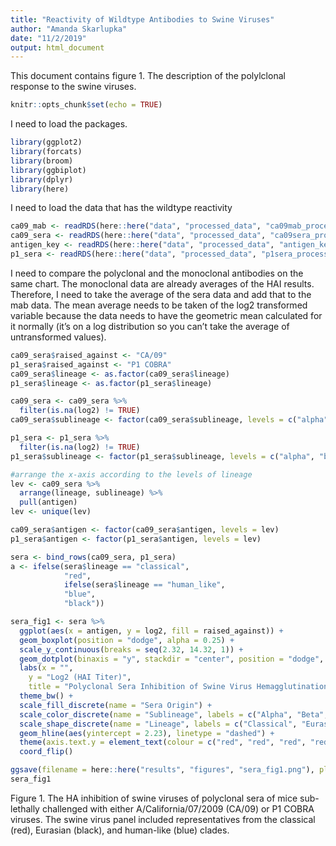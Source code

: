 ```yaml
---
title: "Reactivity of Wildtype Antibodies to Swine Viruses"
author: "Amanda Skarlupka"
date: "11/2/2019"
output: html_document
---
```

This document contains figure 1. The description of the polylclonal response to the swine viruses. 


```r
knitr::opts_chunk$set(echo = TRUE)
```

I need to load the packages.

```r
library(ggplot2)
library(forcats)
library(broom)
library(ggbiplot)
library(dplyr)
library(here)
```

I need to load the data that has the wildtype reactivity

```r
ca09_mab <- readRDS(here::here("data", "processed_data", "ca09mab_processed_data.rds"))
ca09_sera <- readRDS(here::here("data", "processed_data", "ca09sera_processed_data.rds"))
antigen_key <- readRDS(here::here("data", "processed_data", "antigen_key.rds"))
p1_sera <- readRDS(here::here("data", "processed_data", "p1sera_processed_data.rds"))
```

 I need to compare the polyclonal and the monoclonal antibodies on the same chart. The monoclonal data are already averages of the HAI results. Therefore, I need to take the average of the sera data and add that to the mab data. The mean average needs to be taken of the log2 transformed variable because the data needs to have the geometric mean calculated for it normally (it's on a log distribution so you can't take the average of untransformed values). 
 
```r
ca09_sera$raised_against <- "CA/09"
p1_sera$raised_against <- "P1 COBRA"
ca09_sera$lineage <- as.factor(ca09_sera$lineage)
p1_sera$lineage <- as.factor(p1_sera$lineage)

ca09_sera <- ca09_sera %>%
  filter(is.na(log2) != TRUE)
ca09_sera$sublineage <- factor(ca09_sera$sublineage, levels = c("alpha", "beta", "gamma", "gamma_2", "npdm", "delta_1", "delta_2"))

p1_sera <- p1_sera %>%
  filter(is.na(log2) != TRUE)
p1_sera$sublineage <- factor(p1_sera$sublineage, levels = c("alpha", "beta", "gamma", "gamma_2", "npdm", "delta_1", "delta_2"))

#arrange the x-axis according to the levels of lineage
lev <- ca09_sera %>%
  arrange(lineage, sublineage) %>%
  pull(antigen)
lev <- unique(lev)

ca09_sera$antigen <- factor(ca09_sera$antigen, levels = lev)
p1_sera$antigen <- factor(p1_sera$antigen, levels = lev)

sera <- bind_rows(ca09_sera, p1_sera)
a <- ifelse(sera$lineage == "classical",
            "red",
            ifelse(sera$lineage == "human_like", 
            "blue",
            "black"))

sera_fig1 <- sera %>%
  ggplot(aes(x = antigen, y = log2, fill = raised_against)) +
  geom_boxplot(position = "dodge", alpha = 0.25) +
  scale_y_continuous(breaks = seq(2.32, 14.32, 1)) +
  geom_dotplot(binaxis = "y", stackdir = "center", position = "dodge", dotsize = 0.25) +
  labs(x = "",
    y = "Log2 (HAI Titer)",
    title = "Polyclonal Sera Inhibition of Swine Virus Hemagglutination") +
  theme_bw() +
  scale_fill_discrete(name = "Sera Origin") +
  scale_color_discrete(name = "Sublineage", labels = c("Alpha", "Beta", "Gamma", "Gamma 2", "Pandemic", "Delta-1", "Delta-2", "Unavailable")) +
  scale_shape_discrete(name = "Lineage", labels = c("Classical", "Eurasian", "Human-like"))+
  geom_hline(aes(yintercept = 2.23), linetype = "dashed") +
  theme(axis.text.y = element_text(colour = c("red", "red", "red", "red", "red", "red", "red", "black", "black", "blue", "blue"))) +
  coord_flip()

ggsave(filename = here::here("results", "figures", "sera_fig1.png"), plot = sera_fig1, width = 6, height = 3, units = "in")
sera_fig1
```
Figure 1. The HA inhibition of swine viruses of polyclonal sera of mice sub-lethally challenged with either A/California/07/2009 (CA/09) or P1 COBRA viruses. The swine virus panel included representatives from the classical (red), Eurasian (black), and human-like (blue) clades.
 
 